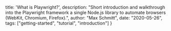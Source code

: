   title: 'What is Playwright?',
  description: "Short introduction and walkthrough into the Playwright framework a single Node.js library to automate browsers (WebKit, Chromium, Firefox).",
  author: "Max Schmitt",
  date: "2020-05-26",
  tags: ["getting-started", "tutorial", "introduction"]
}
